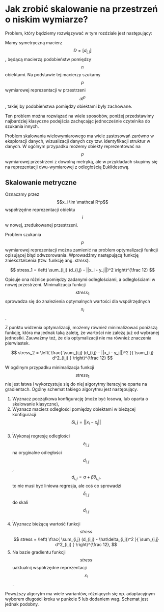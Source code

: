 # Jak zrobić skalowanie na przestrzeń o niskim wymiarze?

Problem, który będziemy rozwiązywać w tym rozdziale jest następujący:

Mamy symetryczną macierz $$D = [d_{i,j}]$$, będącą macierzą podobieństw pomiędzy $$n$$ obiektami. Na podstawie tej macierzy szukamy $$p$$ wymiarowej reprezentacji w przestrzeni $$\mathcal R^p$$, takiej by podobieństwa pomiędzy obiektami były zachowane.

Ten problem można rozwiązać na wiele sposobów, poniżej przedstawimy najbardziej klasyczne podejścia zachęcając jednocześnie czytelnika do szukania innych.

Problem skalowania wielowymiarowego ma wiele zastosowań zarówno w eksploracji danych, wizualizacji danych czy tzw. identyfikacji struktur w danych. W ogólnym przypadku możemy obiekty reprezentować na $$p$$ wymiarowej przestrzeni z dowolną metryką, ale w przykładach skupimy się na reprezentacji dwu-wymiarowej z odległością Euklidesową.


## Skalowanie metryczne

Oznaczmy przez $$x_i \im \mathcal R^p$$ współrzędne reprezentacji obiektu $$i$$ w nowej, zredukowanej przestrzeni.

Problem szukania $$p$$ wymiarowej reprezentacji można zamienić na problem optymalizacji funkcji opisującej błąd odwzorowania. Wprowadźmy następującą funkcję zniekształcenia (tzw. funkcję ang. *stress*).

$$
stress_1 = \left( \sum_{i,j} (d_{i,j} - ||x_i - y_j||)^2 \right)^{\frac 12}
$$

Opisuje ona różnice pomiędzy zadanymi odległościami, a odległościami w nowej przestrzeni. Minimalizacja funkcji $$stress_1$$ sprowadza się do znalezienia optymalnych wartości dla współrzędnych $$x_i$$. 

Z punktu widzenia optymalizacji, możemy również minimalizować poniższą funkcję, która ma jednak taką zaletę, że wartości nie zależą już od wybranej jednostki. Zauważmy też, że dla optymalizacji nie ma również znaczenia pierwiastek. 

$$
stress_2 = \left( \frac{ \sum_{i,j} (d_{i,j} - ||x_i - y_j||)^2 }{ \sum_{i,j} d^2_{i,j} } \right)^{\frac 12}
$$


W ogólnym przypadku minimalizacja funkcji $$stress_1$$ nie jest łatwa i wykorzystuje się do niej algorytmy iteracyjne oparte na gradientach. Ogólny schemat takiego algorytmu jest następujący.

1. Wyznacz początkowa konfigurację (może być losowa, lub oparta o skalowanie klasyczne),
2. Wyznacz macierz odległości pomiędzy obiektami w bieżącej konfiguracji $$\delta{i,j} = ||x_i - x_j||$$,
3. Wykonaj regresję odległości $$\delta_{i,j}$$ na oryginalne odległości $$d_{i,j}$$,
$$
d_{i,j} = \alpha + \beta \delta_{i,j},
$$
to nie musi być liniowa regresja, ale coś co sprowadzi $$\delta_{i,j}$$ do skali $$d_{i,j}$$,
4. Wyznacz bieżącą wartość funkcji $$stress$$
$$
stress = \left( \frac{ \sum_{i,j} (d_{i,j} - \hat\delta_{i,j})^2 }{ \sum_{i,j} d^2_{i,j} } \right)^{\frac 12},
$$
5. Na bazie gradientu funkcji $$stress$$ uaktualnij współrzędne reprezentacji $$x_i$$. 

Powyższy algorytm ma wiele wariantów, różniących się np. adaptacyjnym wyborem długości kroku w punkcie 5 lub dodaniem wag. Schemat jest jednak podobny.



